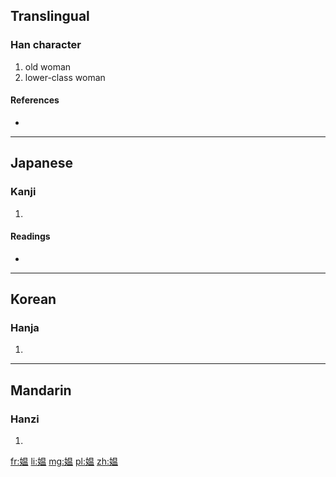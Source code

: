 {{also|媼}}
==Translingual==

===Han character===
{{Han char|rn=38|rad=女|as=09|sn=12|four=|canj=女日月廿 (VABT)|ids=⿰[[女]][[昷]]}}

# old woman
# lower-class woman

====References====
* {{Han ref|kx=0267.361|dkj=06565|dj=0535.190|hdz=21065.040|uh=5AAA|ud=23210}}

----

==Japanese==

===Kanji===
{{ja-kanji|grade=|rs=女09}}

# {{defn|lang=ja|sort=女09}}

====Readings====
* {{ja-readings|on=[[おう]] (ō)|kun=[[おうな]] (ouna)}}

----

==Korean==

===Hanja===
{{ko-hanja|hangeul=오|rv=o|mr=o}}

# {{defn|lang=ko|sort=女09}}

----

==Mandarin==

===Hanzi===
{{cmn-hanzi|tra=媼|pin=[[ǎo]] ([[ao3]])|wg=ao<sup>3</sup>}}

# {{defn|lang=cmn|sort=女09}}

[[fr:媪]]
[[li:媪]]
[[mg:媪]]
[[pl:媪]]
[[zh:媪]]
